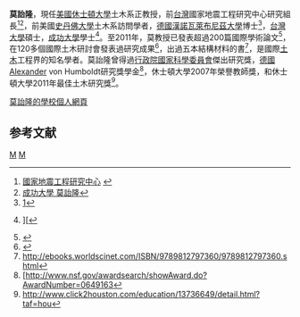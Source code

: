 '''莫詒隆'''，現任[[美國|美國]][[休士頓大學|休士頓大學]]土木系正教授，前[[台灣|台灣]]國家地震工程研究中心研究組長<ref>[http://www.ctsee.org.tw/%E6%AD%B7%E5%B1%86%E7%90%86%E7%9B%A3%E4%BA%8B.htm 國家地震工程研究中心] {{webarchive|url=https://web.archive.org/web/20091126173324/http://www.ctsee.org.tw/%E6%AD%B7%E5%B1%86%E7%90%86%E7%9B%A3%E4%BA%8B.htm |date=2009-11-26 }}</ref><ref>[http://thesis.lib.ncu.edu.tw/ETD-db/ETD-search/view_etd?URN=92332006 成功大學 莫詒隆]{{dead link|date=2018年4月 |bot=InternetArchiveBot |fix-attempted=yes }}</ref>，前美國[[史丹佛大學|史丹佛大學]]土木系訪問學者，[[德國|德國]][[漢諾瓦萊布尼茲大學|漢諾瓦萊布尼茲大學]]博士<ref>[http://grad.ncku.edu.tw/rept/stud/adviser.html]{{dead link|date=2018年4月 |bot=InternetArchiveBot |fix-attempted=yes }}</ref>，[[台灣大學|台灣大學]]碩士，[[成功大學|成功大學]]學士<ref>{{cite web |url=http://www.civil.ncku.edu.tw/pages.asp?fid=19&did=108 |title=存档副本 |accessdate=2009-04-21 |deadurl=yes |archiveurl=https://web.archive.org/web/20070419231530/http://www.civil.ncku.edu.tw/pages.asp?fid=19&did=108 |archivedate=2007-04-19 }}][{{cite web |url=http://lab.ncree.gov.tw/plan_c.htm |title=存档副本 |accessdate=2009-05-02 |deadurl=yes |archiveurl=https://web.archive.org/web/20081004052036/http://lab.ncree.gov.tw/plan_c.htm |archivedate=2008-10-04 }}</ref>。至2011年，莫教授已發表超過200篇國際學術論文<ref>{{cite web |url=http://egr.uh.edu/cive/faculty/mo/?e=publications |title=存档副本 |accessdate=2009-04-21 |deadurl=yes |archiveurl=https://web.archive.org/web/20090324050041/http://www.egr.uh.edu/cive/faculty/mo/?e=publications |archivedate=2009-03-24 }}</ref>，在120多個國際土木研討會發表過研究成果<ref>{{cite web |url=http://egr.uh.edu/cive/faculty/mo/?e=presentations |title=存档副本 |accessdate=2009-04-21 |deadurl=yes |archiveurl=https://web.archive.org/web/20090324050033/http://www.egr.uh.edu/cive/faculty/mo/?e=presentations |archivedate=2009-03-24 }}</ref>，出過五本結構材料的書<ref>http://ebooks.worldscinet.com/ISBN/9789812797360/9789812797360.shtml</ref>，是國際[[土木|土木]]工程界的知名學者。莫詒隆曾得過[[行政院國家科學委員會|行政院國家科學委員會]]傑出研究獎，[[德國|德國]]Alexander von Humboldt研究獎學金<ref>[http://www.nsf.gov/awardsearch/showAward.do?AwardNumber=0649163</ref>，休士頓大學2007年榮譽教師獎，和休士頓大學2011年最佳土木研究獎<ref>http://www.click2houston.com/education/13736649/detail.html?taf=hou{{dead link|date=2018年4月 |bot=InternetArchiveBot |fix-attempted=yes }}</ref>。

[http://www.cive.uh.edu/faculty/mo 莫詒隆的學校個人網頁]

== 参考文献 ==
<div class="references-small">
<references />
</div>

[[Category:國立臺灣大學校友|M]]
[[Category:國立成功大學校友|M]]